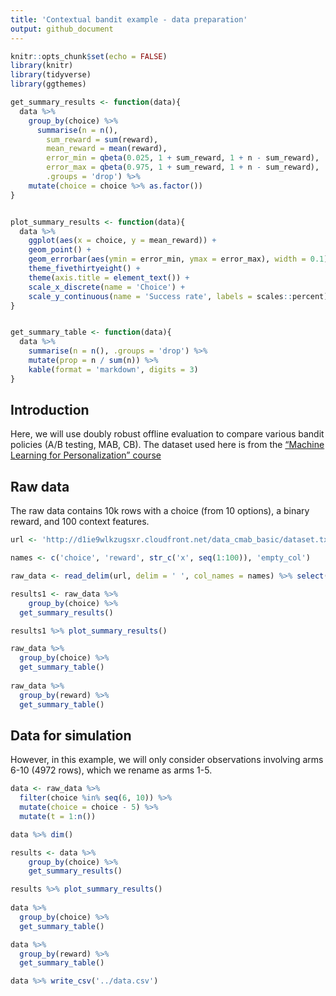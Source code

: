 ```yaml
---  
title: 'Contextual bandit example - data preparation'
output: github_document
---
```


```r
knitr::opts_chunk$set(echo = FALSE)
library(knitr)
library(tidyverse)
library(ggthemes)
```


```r
get_summary_results <- function(data){
  data %>% 
    group_by(choice) %>%
	  summarise(n = n(),
		sum_reward = sum(reward),
		mean_reward = mean(reward),
		error_min = qbeta(0.025, 1 + sum_reward, 1 + n - sum_reward),
		error_max = qbeta(0.975, 1 + sum_reward, 1 + n - sum_reward),
		.groups = 'drop') %>% 
    mutate(choice = choice %>% as.factor())
}


plot_summary_results <- function(data){
  data %>% 
    ggplot(aes(x = choice, y = mean_reward)) +
    geom_point() +
    geom_errorbar(aes(ymin = error_min, ymax = error_max), width = 0.1) +
    theme_fivethirtyeight() + 
    theme(axis.title = element_text()) +
    scale_x_discrete(name = 'Choice') +
    scale_y_continuous(name = 'Success rate', labels = scales::percent)
}


get_summary_table <- function(data){
  data %>% 
    summarise(n = n(), .groups = 'drop') %>% 
    mutate(prop = n / sum(n)) %>% 
    kable(format = 'markdown', digits = 3)
}
```

## Introduction
Here, we will use doubly robust offline evaluation to compare various bandit policies (A/B testing, MAB, CB). The dataset used here is from the ["Machine Learning for Personalization" course](http://www.cs.columbia.edu/~jebara/6998/)

## Raw data
The raw data contains 10k rows with a choice (from 10 options), a binary reward, and 100 context features.

```r
url <- 'http://d1ie9wlkzugsxr.cloudfront.net/data_cmab_basic/dataset.txt'

names <- c('choice', 'reward', str_c('x', seq(1:100)), 'empty_col')

raw_data <- read_delim(url, delim = ' ', col_names = names) %>% select(-empty_col)
```


```r
results1 <- raw_data %>%
	group_by(choice) %>%
  get_summary_results()

results1 %>% plot_summary_results()

raw_data %>% 
  group_by(choice) %>% 
  get_summary_table()
  
raw_data %>% 
  group_by(reward) %>% 
  get_summary_table()
```

## Data for simulation
However, in this example, we will only consider observations involving arms 6-10 (4972 rows), which we rename as arms 1-5.
```r
data <- raw_data %>%
  filter(choice %in% seq(6, 10)) %>% 
  mutate(choice = choice - 5) %>% 
  mutate(t = 1:n())

data %>% dim()
```

```r
results <- data %>%
	group_by(choice) %>%
	get_summary_results()

results %>% plot_summary_results()
 
data %>% 
  group_by(choice) %>% 
  get_summary_table()

data %>% 
  group_by(reward) %>% 
  get_summary_table()
```

```r
data %>% write_csv('../data.csv')
```
